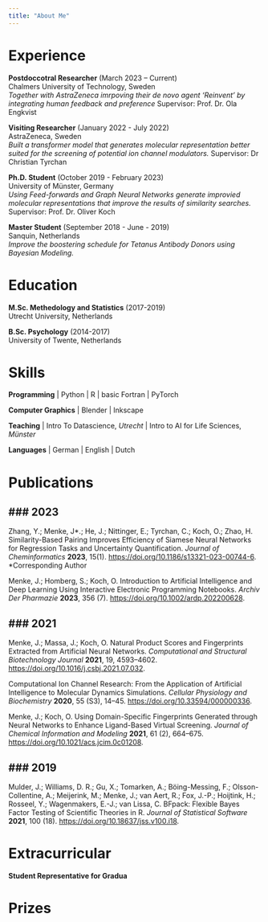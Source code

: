 ```yaml
---
title: "About Me"
---
```



::::{.animate__animated .animate__slideInUp .animate__faster}
:::{.panel-tabset}

# Experience

**Postdoccotral Researcher** (March 2023 – Current) \
Chalmers University of Technology, Sweden \
*Together with AstraZeneca imrpoving their de novo agent 'Reinvent' by integrating human feedback and preference* 
Supervisor: Prof. Dr. Ola Engkvist  

**Visiting Researcher** (January 2022 - July 2022) \
AstraZeneca, Sweden \
*Built a transformer model that generates molecular representation better suited for the screening of potential ion channel modulators.* 
Supervisor: Dr Christian Tyrchan

**Ph.D. Student** (October 2019 - February 2023) \
University of Münster, Germany \
*Using Feed-forwards and Graph Neural Networks generate improvied molecular representations that improve the results of similarity searches.*
Supervisor: Prof. Dr. Oliver Koch

**Master Student** (September 2018 - June - 2019) \
Sanquin, Netherlands \
*Improve the boostering schedule for Tetanus Antibody Donors using Bayesian Modeling.*

# Education

**M.Sc. Methedology and Statistics** (2017-2019) \
Utrecht University, Netherlands

**B.Sc. Psychology** (2014-2017) \
University of Twente, Netherlands


# Skills

**Programming** | Python | R | basic Fortran | PyTorch

**Computer Graphics** | Blender | Inkscape

**Teaching** | Intro To Datascience, *Utrecht* | Intro to AI for Life Sciences, *Münster* 

**Languages** | German | English | Dutch

:::

:::{.panel-tabset}
# Publications

### 2023
---

Zhang, Y.; Menke, J\*.; He, J.; Nittinger, E.; Tyrchan, C.; Koch, O.; Zhao, H. Similarity-Based Pairing Improves Efficiency of Siamese Neural Networks for Regression Tasks and Uncertainty Quantification. *Journal of Cheminformatics* **2023**, 15(1). [https://doi.org/10.1186/s13321-023-00744-6](https://doi.org/10.1186/s13321-023-00744-6). \
*Corresponding Author

Menke, J.; Homberg, S.; Koch, O. Introduction to Artificial Intelligence and Deep Learning Using Interactive Electronic Programming Notebooks. *Archiv Der Pharmazie* **2023**, 356 (7). [https://doi.org/10.1002/ardp.202200628](https://doi.org/10.1002/ardp.202200628).

### 2021
---

Menke, J.; Massa, J.; Koch, O. Natural Product Scores and Fingerprints Extracted from Artificial Neural Networks. *Computational and Structural Biotechnology Journal* **2021**, 19, 4593–4602. [https://doi.org/10.1016/j.csbj.2021.07.032](https://doi.org/10.1016/j.csbj.2021.07.032).

Computational Ion Channel Research: From the Application of Artificial Intelligence to Molecular Dynamics Simulations. *Cellular Physiology and Biochemistry* **2020**, 55 (S3), 14–45. [https://doi.org/10.33594/000000336](https://doi.org/10.33594/000000336).

Menke, J.; Koch, O. Using Domain-Specific Fingerprints Generated through Neural Networks to Enhance Ligand-Based Virtual Screening. *Journal of Chemical Information and Modeling* **2021**, 61 (2), 664–675. [https://doi.org/10.1021/acs.jcim.0c01208](https://doi.org/10.1021/acs.jcim.0c01208).


### 2019
---

Mulder, J.; Williams, D. R.; Gu, X.; Tomarken, A.; Böing-Messing, F.; Olsson-Collentine, A.; Meijerink, M.; Menke, J.; van Aert, R.; Fox, J.-P.; Hoijtink, H.; Rosseel, Y.; Wagenmakers, E.-J.; van Lissa, C. BFpack: Flexible Bayes Factor Testing of Scientific Theories in R. *Journal of Statistical Software* **2021**, 100 (18). [https://doi.org/10.18637/jss.v100.i18](https://doi.org/10.18637/jss.v100.i18).

# Extracurricular
 
**Student Representative for Gradua**


# Prizes


:::
::::

<br></br>
<br></br>
